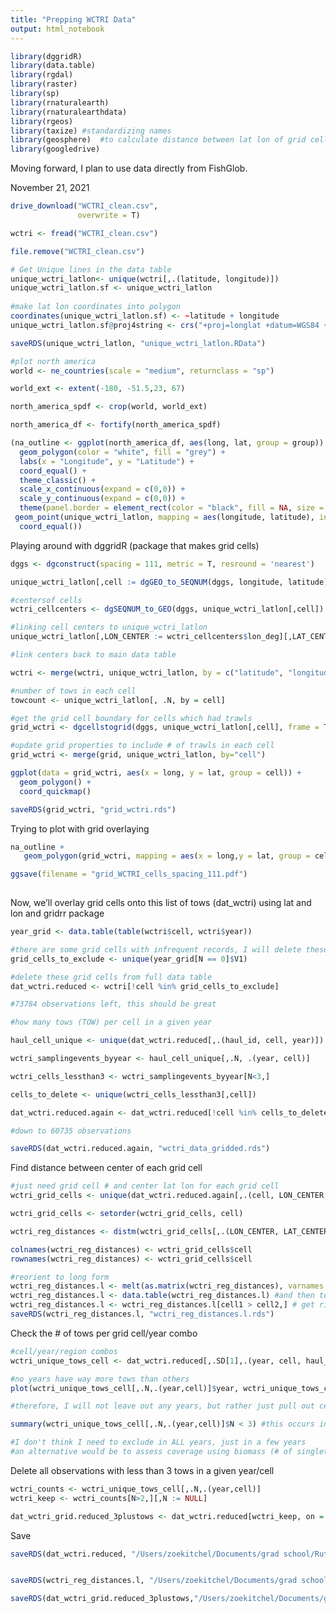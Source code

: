 ```yaml
---
title: "Prepping WCTRI Data"
output: html_notebook
---
```



```r
library(dggridR)
library(data.table)
library(rgdal)
library(raster)
library(sp)
library(rnaturalearth)
library(rnaturalearthdata)
library(rgeos)
library(taxize) #standardizing names
library(geosphere)  #to calculate distance between lat lon of grid cells
library(googledrive)
```


Moving forward, I plan to use data directly from FishGlob.

November 21, 2021
```r
drive_download("WCTRI_clean.csv",
               overwrite = T)

wctri <- fread("WCTRI_clean.csv")

file.remove("WCTRI_clean.csv")

```

```r

# Get Unique lines in the data table
unique_wctri_latlon<- unique(wctri[,.(latitude, longitude)])
unique_wctri_latlon.sf <- unique_wctri_latlon
  
#make lat lon coordinates into polygon
coordinates(unique_wctri_latlon.sf) <- ~latitude + longitude
unique_wctri_latlon.sf@proj4string <- crs("+proj=longlat +datum=WGS84 +no_defs +ellps=WGS84 +towgs84=0,0,0")

saveRDS(unique_wctri_latlon, "unique_wctri_latlon.RData")

#plot north america
world <- ne_countries(scale = "medium", returnclass = "sp")

world_ext <- extent(-180, -51.5,23, 67)

north_america_spdf <- crop(world, world_ext)

north_america_df <- fortify(north_america_spdf)

(na_outline <- ggplot(north_america_df, aes(long, lat, group = group)) +
  geom_polygon(color = "white", fill = "grey") +
  labs(x = "Longitude", y = "Latitude") +
  coord_equal() +
  theme_classic() +
  scale_x_continuous(expand = c(0,0)) +
  scale_y_continuous(expand = c(0,0)) +
  theme(panel.border = element_rect(color = "black", fill = NA, size = 1)) +
 geom_point(unique_wctri_latlon, mapping = aes(longitude, latitude), inherit.aes = FALSE, shape = 18, size = 0.001, color = "red") +
  coord_equal())

```

Playing around with dggridR (package that makes grid cells)
```r
dggs <- dgconstruct(spacing = 111, metric = T, resround = 'nearest')

unique_wctri_latlon[,cell := dgGEO_to_SEQNUM(dggs, longitude, latitude)] #get corresponding grid cells for NEUS trawl

#centersof cells
wctri_cellcenters <- dgSEQNUM_to_GEO(dggs, unique_wctri_latlon[,cell])

#linking cell centers to unique_wctri_latlon
unique_wctri_latlon[,LON_CENTER := wctri_cellcenters$lon_deg][,LAT_CENTER := wctri_cellcenters$lat_deg]

#link centers back to main data table

wctri <- merge(wctri, unique_wctri_latlon, by = c("latitude", "longitude"))

#number of tows in each cell
towcount <- unique_wctri_latlon[, .N, by = cell]

#get the grid cell boundary for cells which had trawls
grid_wctri <- dgcellstogrid(dggs, unique_wctri_latlon[,cell], frame = T, wrapcells = F)

#update grid properties to include # of trawls in each cell
grid_wctri <- merge(grid, unique_wctri_latlon, by="cell")

ggplot(data = grid_wctri, aes(x = long, y = lat, group = cell)) +
  geom_polygon() +
  coord_quickmap()

saveRDS(grid_wctri, "grid_wctri.rds")

```

Trying to plot with grid overlaying
```r

na_outline + 
   geom_polygon(grid_wctri, mapping = aes(x = long,y = lat, group = cell), inherit.aes = FALSE, color = "black", fill = NA, size = 0.1)

ggsave(filename = "grid_WCTRI_cells_spacing_111.pdf")
  
```


Now, we'll overlay grid cells onto this list of tows (dat_wctri) using lat and lon and gridrr package
```r

year_grid <- data.table(table(wctri$cell, wctri$year))

#there are some grid cells with infrequent records, I will delete these
grid_cells_to_exclude <- unique(year_grid[N == 0]$V1)

#delete these grid cells from full data table
dat_wctri.reduced <- wctri[!cell %in% grid_cells_to_exclude]

#73784 observations left, this should be great

#how many tows (TOW) per cell in a given year

haul_cell_unique <- unique(dat_wctri.reduced[,.(haul_id, cell, year)])

wctri_samplingevents_byyear <- haul_cell_unique[,.N, .(year, cell)]

wctri_cells_lessthan3 <- wctri_samplingevents_byyear[N<3,]

cells_to_delete <- unique(wctri_cells_lessthan3[,cell])

dat_wctri.reduced.again <- dat_wctri.reduced[!cell %in% cells_to_delete]

#down to 60735 observations

saveRDS(dat_wctri.reduced.again, "wctri_data_gridded.rds")

```

Find distance between center of each grid cell
```r
#just need grid cell # and center lat lon for each grid cell 
wctri_grid_cells <- unique(dat_wctri.reduced.again[,.(cell, LON_CENTER, LAT_CENTER)])

wctri_grid_cells <- setorder(wctri_grid_cells, cell)

wctri_reg_distances <- distm(wctri_grid_cells[,.(LON_CENTER, LAT_CENTER)])

colnames(wctri_reg_distances) <- wctri_grid_cells$cell
rownames(wctri_reg_distances) <- wctri_grid_cells$cell

#reorient to long form 
wctri_reg_distances.l <- melt(as.matrix(wctri_reg_distances), varnames = c("cell1", "cell2"), value.name = "distance(m)") #matrix to data frame
wctri_reg_distances.l <- data.table(wctri_reg_distances.l) #and then to data table
wctri_reg_distances.l <- wctri_reg_distances.l[cell1 > cell2,] # get rid of repetitions and self-comparisons
saveRDS(wctri_reg_distances.l, "wctri_reg_distances.l.rds")
```

Check the # of tows per grid cell/year combo
```r
#cell/year/region combos
wctri_unique_tows_cell <- dat_wctri.reduced[,.SD[1],.(year, cell, haul_id)]

#no years have way more tows than others
plot(wctri_unique_tows_cell[,.N,.(year,cell)]$year, wctri_unique_tows_cell[,.N,.(year,cell)]$N)

#therefore, I will not leave out any years, but rather just pull out cells in years they are undersampled (<N=3, which is )

summary(wctri_unique_tows_cell[,.N,.(year,cell)]$N < 3) #this occurs in 3/197 cell/year combos  (1.5%, no biggie)

#I don't think I need to exclude in ALL years, just in a few years
#an alternative would be to assess coverage using biomass (# of singletons and doubletons)

```

Delete all observations with less than 3 tows in a given year/cell
```r
wctri_counts <- wctri_unique_tows_cell[,.N,.(year,cell)]
wctri_keep <- wctri_counts[N>2,][,N := NULL]

dat_wctri_grid.reduced_3plustows <- dat_wctri.reduced[wctri_keep, on = .(cell, year)]


```


Save
```r
saveRDS(dat_wctri.reduced, "/Users/zoekitchel/Documents/grad school/Rutgers/Repositories/trawl_spatial_turnover/data/gridded/USA-WCTRI/wctri_grid.reduced.rds")


saveRDS(wctri_reg_distances.l, "/Users/zoekitchel/Documents/grad school/Rutgers/Repositories/trawl_spatial_turnover/data/gridded/USA-WCTRI/wctri_reg_distances.l.rds")

saveRDS(dat_wctri_grid.reduced_3plustows,"/Users/zoekitchel/Documents/grad school/Rutgers/Repositories/trawl_spatial_turnover/data/gridded/USA-WCTRI/wctri_grid.reduced_3plustows.rds")


```
